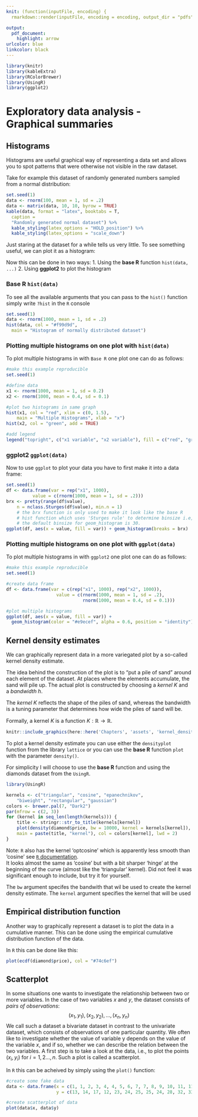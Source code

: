 ```yaml
---
knit: (function(inputFile, encoding) {
  rmarkdown::render(inputFile, encoding = encoding, output_dir = "pdfs") })

output:
  pdf_document:
    highlight: arrow
urlcolor: blue
linkcolor: black
---
```


```r
library(knitr)
library(kableExtra)
library(RColorBrewer)
library(UsingR)
library(ggplot2)
```

# Exploratory data analysis - Graphical summaries

## Histograms

Histograms are useful graphical way of representing a data set and allows you to spot patterns that were otherwise not visible in the raw dataset.

Take for example this dataset of randomly generated numbers sampled from a normal distribution:
```r
set.seed(1)
data <- rnorm(100, mean = 1, sd = .2)
data <- matrix(data, 10, 10, byrow = TRUE)
kable(data, format = "latex", booktabs = T,
  caption =
  "Randomly generated normal dataset") %>%
  kable_styling(latex_options = "HOLD_position") %>%
  kable_styling(latex_options = "scale_down")
```

Just staring at the dataset for a while tells us very little. To see something useful, we can plot it as a histogram:

Now this can be done in two ways:
1. Using the **base R** function `hist(data, ...)`
2. Using **ggplot2** to plot the histogram

### Base R `hist(data)`
To see all the available arguments that you can pass to the `hist()` function simply write `?hist` in the `R` console
```r
set.seed(1)
data <- rnorm(1000, mean = 1, sd = .2)
hist(data, col = "#f99d9d",
  main = "Histogram of normally distributed dataset")
```

### Plotting multiple histograms on one plot with `hist(data)`

To plot multiple histograms in with `Base R` one plot one can do as follows:
```r
#make this example reproducible
set.seed(1)

#define data
x1 <- rnorm(1000, mean = 1, sd = 0.2)
x2 <- rnorm(1000, mean = 0.4, sd = 0.1)

#plot two histograms in same graph
hist(x1, col = "red", xlim = c(0, 1.5),
    main = "Multiple Histograms", xlab = "x")
hist(x2, col = "green", add = TRUE)

#add legend
legend("topright", c("x1 variable", "x2 variable"), fill = c("red", "green"))
```

### ggplot2 `ggplot(data)`

Now to use `ggplot` to plot your data you have to first make it into a data frame:
```r
set.seed(1)
df <- data.frame(var = rep("x1", 1000),
          value = c(rnorm(1000, mean = 1, sd = .2)))
brx <- pretty(range(df$value),
    n = nclass.Sturges(df$value), min.n = 1)
    # the brx function is only used to make it look like the base R
    # hist function which uses 'Sturges rule' to determine binsize i.e, 'breaks'
    # the default binsize for geom_histogram is 30.
ggplot(df, aes(x = value, fill = var)) + geom_histogram(breaks = brx)
```

### Plotting multiple histograms on one plot with `ggplot(data)`

To plot multiple histograms in with `ggplot2` one plot one can do as follows:

```r
#make this example reproducible
set.seed(1)

#create data frame
df <- data.frame(var = c(rep("x1", 1000), rep("x2", 1000)),
                   value = c(rnorm(1000, mean = 1, sd = .2),
                             rnorm(1000, mean = 0.4, sd = 0.1)))

#plot multiple histograms
ggplot(df, aes(x = value, fill = var)) +
  geom_histogram(color = "#e9ecef", alpha = 0.6, position = "identity")
```

\newpage

## Kernel density estimates

We can graphically represent data in a more variegated plot by a so-called
kernel density estimate.

The idea behind the construction of the plot is to “put a pile of sand” around
each element of the dataset. At places where the elements accumulate, the
sand will pile up. The actual plot is constructed by choosing a $kernel \ K$ and
a $bandwidth \ h$. 

The $kernel \ K$ reflects the shape of the piles of sand, whereas
the bandwidth is a tuning parameter that determines how wide the piles of sand will be.

Formally, a kernel $K$ is a function $K : \mathbb{R} \rightarrow \mathbb{R}$.

```r
knitr::include_graphics(here::here('Chapters', 'assets', 'kernel_density.png'))
```

To plot a kernel density estimate you can use either the `densityplot` function from the library `lattice` or you can use the **base R** function `plot` with the parameter `density()`.

For simplicity I will choose to use the **base R** function and using the diamonds dataset from the `UsingR`.
```r
library(UsingR)
```
```r
kernels <- c("triangular", "cosine", "epanechnikov",
    "biweight", "rectangular", "gaussian")
colors <- brewer.pal(7, "Dark2")
par(mfrow = c(2, 3))
for (kernel in seq_len(length(kernels))) {
    title <- stringr::str_to_title(kernels[kernel])
    plot(density(diamond$price, bw = 10000, kernel = kernels[kernel]),
    main = paste(title, "kernel"), col = colors[kernel], lwd = 2)
}
```

Note: `R` also has the kernel 'optcosine' which is apparently less smooth than 
'cosine' see [`R` documentation](http://kortlink.dk/2fwtn).  
It looks almost the same as 'cosine' but with a bit sharper 'hinge' at the 
beginning of the curve (almost like the 'triangular' kernel). Did not feel it was significant enough to include, but try it for yourself.

The `bw` argument specifes the bandwith that wil be used to create the kernel density estimate. The `kernel` argument specifies the kernel that will be used

## Empirical distribution function

Another way to graphically represent a dataset is to plot the data in a cumulative
manner. This can be done using the empirical cumulative distribution
function of the data.

In `R` this can be done like this:

```r
plot(ecdf(diamond$price), col = "#74c6ef")
```

## Scatterplot

In some situations one wants to investigate the relationship between two or
more variables. In the case of two variables $x$ and $y$, the dataset consists of
$pairs \ of \ observations$:
$$
(x_1, y_1), (x_2, y_2), \dots ,(x_n, y_n)
$$
We call such a dataset a bivariate dataset in contrast to the univariate dataset,
which consists of observations of one particular quantity. We often like to investigate
whether the value of variable y depends on the value of the variable $x$,
and if so, whether we can describe the relation between the two variables. A
first step is to take a look at the data, i.e., to plot the points $(x_i, y_i)$ for $i = 1, 2 \dots , n$. Such a plot is called a scatterplot.

In `R` this can be acheived by simply using the `plot()` function:

```r
#create some fake data
data <- data.frame(x = c(1, 1, 2, 3, 4, 4, 5, 6, 7, 7, 8, 9, 10, 11, 11),
                   y = c(13, 14, 17, 12, 23, 24, 25, 25, 24, 28, 32, 33, 35, 40, 41))

#create scatterplot of data
plot(data$x, data$y)
```